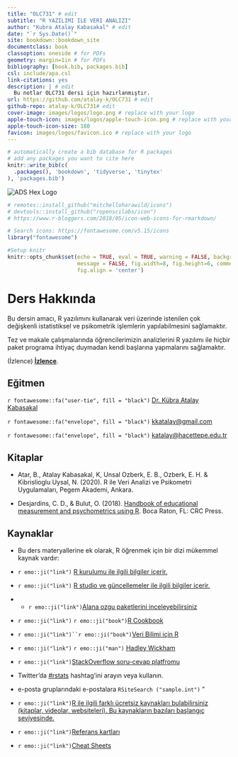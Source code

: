 ```yaml
---
title: "OLC731" # edit
subtitle: "R YAZILIMI ILE VERI ANALIZI" 
author: "Kubra Atalay Kabasakal" # edit
date: "`r Sys.Date()`"
site: bookdown::bookdown_site
documentclass: book
classoption: oneside # for PDFs
geometry: margin=1in # for PDFs
bibliography: [book.bib, packages.bib]
csl: include/apa.csl
link-citations: yes
description: | # edit
  Bu notlar OLC731 dersi için hazırlanmıştır.
url: https://github.com/atalay-k/OLC731 # edit
github-repo: atalay-k/OLC731# edit
cover-image: images/logos/logo.png # replace with your logo
apple-touch-icon: images/logos/apple-touch-icon.png # replace with your logo
apple-touch-icon-size: 180
favicon: images/logos/favicon.ico # replace with your logo
---
```


```r
# automatically create a bib database for R packages
# add any packages you want to cite here
knitr::write_bib(c(
  .packages(), 'bookdown', 'tidyverse', 'tinytex'
), 'packages.bib')

```

::: small_right
<img src="images/logos/logo.png" alt="ADS Hex Logo"/>
:::

```r
# remotes::install_github("mitchelloharawild/icons")
# devtools::install_github("ropenscilabs/icon")
# https://www.r-bloggers.com/2018/05/icon-web-icons-for-rmarkdown/

# Search icons: https://fontawesome.com/v5.15/icons
library("fontawesome")

#Setup knitr
knitr::opts_chunk$set(echo = TRUE, eval = TRUE, warning = FALSE, background = "gray85",
                      message = FALSE, fig.width=8, fig.height=6, comment = NA,
                      fig.align = 'center')
```

# Ders Hakkında {.unnumbered}

Bu dersin amacı, R yazılımını kullanarak veri üzerinde istenilen çok değişkenli istatistiksel ve psikometrik işlemlerin yapılabilmesini sağlamaktır.

Tez ve makale çalışmalarında öğrencilerimizin analizlerini R yazılımı ile hiçbir paket programa ihtiyaç duymadan kendi başlarına yapmalarını sağlamaktır.

(İzlence) [**İzlence**](https://akts.hacettepe.edu.tr/ders_detay.php?ders_ref=DRSTNM_0000000000000000000018497&ders_kod=OLC731&zs_link=2&prg_kod=21134&submenuheader=2).

## Eğitmen {.unnumbered}

`r fontawesome::fa("user-tie", fill = "black")` [Dr. Kübra Atalay Kabasakal](https://avesis.hacettepe.edu.tr/katalay)

`r fontawesome::fa("envelope", fill = "black")` [kkatalay\@gmail.com](mailto:kkatalay@gmail.com){.email}

`r fontawesome::fa("envelope", fill = "black")` [katalay\@hacettepe.edu.tr](mailto:katalay@hacettepe.edu.tr){.email}

## Kitaplar {.unnumbered}

-   Atar, B., Atalay Kabasakal, K, Unsal Ozberk, E. B., Ozberk, E. H. & Kibrislioglu Uysal, N. (2020). R ile Veri Analizi ve Psikometri Uygulamaları, Pegem Akademi, Ankara.

-   Desjardins, C. D., & Bulut, O. (2018). [Handbook of educational measurement and psychometrics using R](https://www.routledge.com/Handbook-of-Educational-Measurement-and-Psychometrics-Using-R/Desjardins-Bulut/p/book/9780367734671). Boca Raton, FL: CRC Press.

## Kaynaklar {.unnumbered}

* Bu ders materyallerine ek olarak, R öğrenmek için bir dizi mükemmel kaynak vardır:

- `r emo::ji("link")` [R kurulumu ile ilgili bilgiler içerir. ](https://psyteachr.github.io/data-skills-v2/installing-r.html)

- `r emo::ji("link")` [R studio ve güncellemeler ile ilgili bilgiler içerir. ](https://psyteachr.github.io/analysis-v2/updating-r-rstudio-and-packages.html)

-   * `r emo::ji("link")`[Alana ozgu paketlerini inceleyebilirsiniz ](https://cran.r* project.org/web/views/Psychometrics.html)


-  `r emo::ji("link")` `r emo::ji("book")`[R Cookbook](http://www.cookbook-r.com/)

-  `r emo::ji("link")``r emo::ji("book")`[Veri Bilimi için R](https://r4ds.had.co.nz/)

* `r emo::ji("link")` `r emo::ji("man")` [Hadley Wickham](https://hadley.nz/)


-  `r emo::ji("link")`[StackOverflow soru-cevap platfromu](https://stackoverflow.com/)

-  Twitter'da [#rstats](https://twitter.com/search?f=tweets&q=%23rstats&src=typd) hashtag'ini arayın veya kullanın. 
  
  -  e-posta gruplarındaki e-postalara `RSiteSearch ("sample.int")` "

* `r emo::ji("link")`[R ile ilgili farklı ücretsiz kaynakları bulabilirsiniz (kitaplar, videolar, websiteleri). Bu kaynakların bazıları başlangıç seviyesinde.](https://www.learnr4free.com/tr/index.html){.uri}
* `r emo::ji("link")`[Referans kartları](https://cran.r-project.org/doc/contrib/Short-refcard.pdf)

* `r emo::ji("link")`[Cheat Sheets](https://www.rstudio.com/resources/cheatsheets/)




